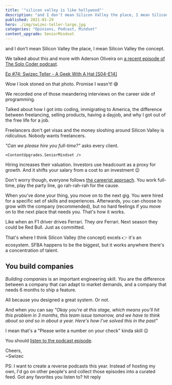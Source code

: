 ```yaml
---
title: '"silicon valley is like hollywood"'
description: "and I don't mean Silicon Valley the place, I mean Silicon Valley the concept."
published: 2021-01-29
hero: ./img/swizec-teller-large.jpg
categories: "Opinions, Podcast, Mindset"
content_upgrade: SeniorMindset
---
```



and I don't mean Silicon Valley the place, I mean Silicon Valley the concept.

We talked about this and more with Aderson Oliveira on [a recent episode of The Solo Coder podcast](https://solocoder.com/podcast/swizec-teller-a-geek-with-a-hat).

[Ep #74: Swizec Teller - A Geek With A Hat [S04-E14]](./img/Ep-#74-Swizec-Teller-A-Geek-With-A-Hat-[S04-E14]i6c1e1.jpeg)

Wow I look stoned on that photo. Promise I wasn't! 😅

We recorded one of those meandering interviews on the career side of programming.

Talked about how I got into coding, immigrating to America, the difference between freelancing, selling products, having a dayjob, and why I got out of the free life for a job.

Freelancers don't get visas and the money sloshing around Silicon Valley is _ridiculous_. Nobody wants freelancers.

_"Can we please hire you full-time?"_ asks every client.

`<ContentUpgrades.SeniorMindset />`

Hiring increases their valuation. Investors use headcount as a proxy for growth. And it shifts your salary from a cost to an investment 😉

Don't worry though, everyone follows [the careerist approach](https://swizec.com/blog/should-you-work-at-a-startup). You work full-time, play the party line, go rah-rah-rah for the cause.

When you've done your thing, you move on to the next gig. You were hired for a specific set of skills and experiences. Afterwards, you can choose to grow with the company (recommended), but no hard feelings if you move on to the next place that needs you. That's how it works.

Like when an F1 driver drives Ferrari. They _are_ Ferrari. Next season they could be Red Bull. Just as committed.

That's where I think Silicon Valley (the concept) excels 👉 it's an ecosystem. SFBA happens to be the biggest, but it works anywhere there's a concentration of talent.

## You build companies

_Building companies_ is an important engineering skill. _You_ are the difference between a company that can adapt to market demands, and a company that needs 6 months to ship a feature.

All because you designed a great system. Or not.

And when you can say _"Okay you're at this stage, which means you'll hit this problem in 3 months, this team issue tomorrow, and we have to think about so and so in about a year. Here's how I've solved this in the past"_

I mean that's a "Please write a number on your check" kinda skill 😉

You should [listen to the podcast episode](https://solocoder.com/podcast/swizec-teller-a-geek-with-a-hat).

Cheers,<br/>
~Swizec

PS: I want to create a reverse podcasts this year. Instead of hosting my own, I'd go on other people's and collect those episodes into a curated feed. Got any favorites you listen to? hit reply

